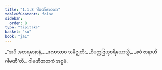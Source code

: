 ```yaml
---
title: "1.1.8 ဂါမဏိဇာတက"
tableOfContents: false
sidebar:
  order: 8
type: "tipitaka"
basket: "su"
book: "ja1"
---
```



<DynamicBreadcrumb />

<Division number="8" book="ja1" e="ch" v="22" p="3">

<Paragraph number="16" type="verses" book="ja1">
_“အပိ အတရမာနာနံ,_  
_ဖလာသာဝ သမိဇ္ဈတိ;_  
_ဝိပက္ကဗြဟ္မစရိယောသ္မိ,_  
_ဧဝံ ဇာနာဟိ ဂါမဏီ”တိ._  


</Paragraph>
</Division>

<Paragraph number="17" type="center" book="ja1">
ဂါမဏိဇာတကံ အဋ္ဌမံ.
</Paragraph>